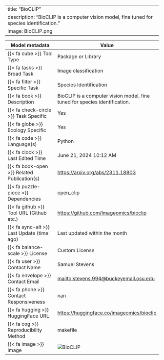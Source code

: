 
---
title: "BioCLIP"
description: "BioCLIP is a computer vision model, fine tuned for species identification. "
image: BioCLIP.png
---

| Model metadata             | Value                               |
|----------------------------|------------------------------------|
| {{< fa cube >}} Tool Type | [Package or Library]{.tool_type .tool_type_pkglib} |
| {{< fa tasks >}} Broad Task | Image classification |
| {{< fa filter >}} Specific Task | Species Identification |
| {{< fa book >}} Description | BioCLIP is a computer vision model, fine tuned for species identification.  |
| {{< fa check-circle >}} Task Specific | Yes |
| {{< fa globe >}} Ecology Specific | Yes |
| {{< fa code >}} Language(s) | Python |
| {{< fa clock >}} Last Edited Time | June 21, 2024 10:12 AM |
| {{< fa book-open >}} Related Publication(s) | [https://arxiv.org/abs/2311.18803](https://arxiv.org/abs/2311.18803) |
| {{< fa puzzle-piece >}} Dependencies | open_clip |
| {{< fa github >}} Tool URL (Github etc.) | [https://github.com/Imageomics/bioclip](https://github.com/Imageomics/bioclip) |
| {{< fa sync-alt >}} Last Update (time ago) | Last updated within the month |
| {{< fa balance-scale >}} License | Custom License |
| {{< fa user >}} Contact Name | Samuel Stevens |
| {{< fa envelope >}} Contact Email | [mailto:stevens.994@buckeyemail.osu.edu](mailto:stevens.994@buckeyemail.osu.edu) |
| {{< fa phone >}} Contact Responsiveness | nan |
| {{< fa hugging >}} HuggingFace URL | [https://huggingface.co/imageomics/bioclip](https://huggingface.co/imageomics/bioclip) |
| {{< fa cog >}} Reproducibility Method | makefile |
| {{< fa image >}} Image | ![BioCLIP](BioCLIP.png) |
